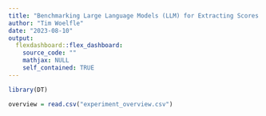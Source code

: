 ```yaml
---
title: "Benchmarking Large Language Models (LLM) for Extracting Scores for Systematic Review: PRISMA-2009, AMSTAR, PRECIS-2"
author: "Tim Woelfle"
date: "2023-08-10"
output: 
  flexdashboard::flex_dashboard:
    source_code: ""
    mathjax: NULL
    self_contained: TRUE
---
```


```r
library(DT)

overview = read.csv("experiment_overview.csv")

```

